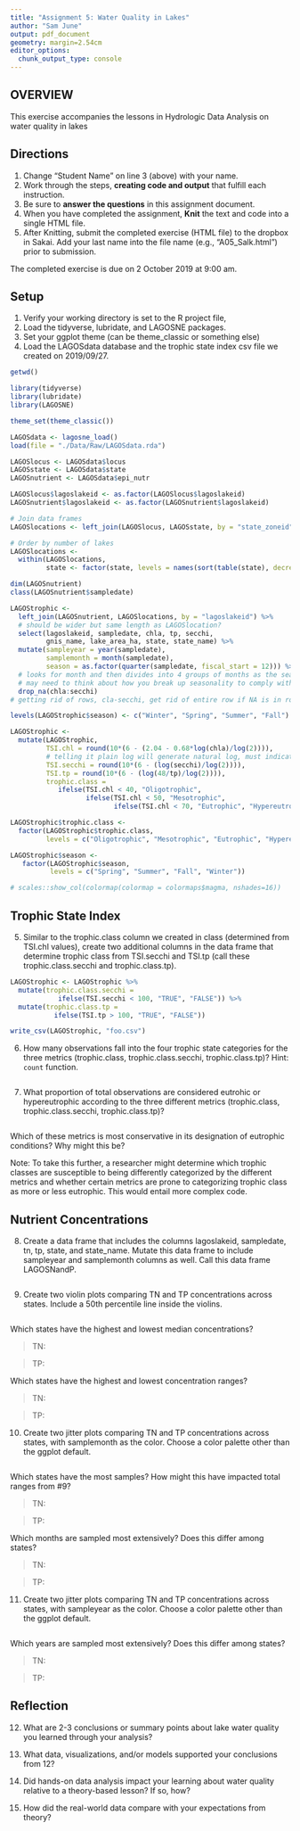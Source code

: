 ```yaml
---
title: "Assignment 5: Water Quality in Lakes"
author: "Sam June"
output: pdf_document
geometry: margin=2.54cm
editor_options: 
  chunk_output_type: console
---
```


## OVERVIEW

This exercise accompanies the lessons in Hydrologic Data Analysis on water quality in lakes

## Directions
1. Change "Student Name" on line 3 (above) with your name.
3. Work through the steps, **creating code and output** that fulfill each instruction.
4. Be sure to **answer the questions** in this assignment document.
6. When you have completed the assignment, **Knit** the text and code into a single HTML file.
8. After Knitting, submit the completed exercise (HTML file) to the dropbox in Sakai. Add your last name into the file name (e.g., "A05_Salk.html") prior to submission.

The completed exercise is due on 2 October 2019 at 9:00 am.

## Setup

1. Verify your working directory is set to the R project file, 
2. Load the tidyverse, lubridate, and LAGOSNE packages. 
3. Set your ggplot theme (can be theme_classic or something else)
4. Load the LAGOSdata database and the trophic state index csv file we created on 2019/09/27.

```r
getwd()

library(tidyverse)
library(lubridate)
library(LAGOSNE)

theme_set(theme_classic())

LAGOSdata <- lagosne_load()
load(file = "./Data/Raw/LAGOSdata.rda")

LAGOSlocus <- LAGOSdata$locus
LAGOSstate <- LAGOSdata$state
LAGOSnutrient <- LAGOSdata$epi_nutr

LAGOSlocus$lagoslakeid <- as.factor(LAGOSlocus$lagoslakeid)
LAGOSnutrient$lagoslakeid <- as.factor(LAGOSnutrient$lagoslakeid)

# Join data frames
LAGOSlocations <- left_join(LAGOSlocus, LAGOSstate, by = "state_zoneid")

# Order by number of lakes
LAGOSlocations <- 
  within(LAGOSlocations, 
         state <- factor(state, levels = names(sort(table(state), decreasing=TRUE))))

dim(LAGOSnutrient)
class(LAGOSnutrient$sampledate)

LAGOStrophic <- 
  left_join(LAGOSnutrient, LAGOSlocations, by = "lagoslakeid") %>%
  # should be wider but same length as LAGOSlocation?
  select(lagoslakeid, sampledate, chla, tp, secchi, 
         gnis_name, lake_area_ha, state, state_name) %>%
  mutate(sampleyear = year(sampledate), 
         samplemonth = month(sampledate), 
         season = as.factor(quarter(sampledate, fiscal_start = 12))) %>%
  # looks for month and then divides into 4 groups of months as the seasons
  # may need to think about how you break up seasonality to comply with local system
  drop_na(chla:secchi)
# getting rid of rows, cla-secchi, get rid of entire row if NA is in row

levels(LAGOStrophic$season) <- c("Winter", "Spring", "Summer", "Fall")

LAGOStrophic <- 
  mutate(LAGOStrophic, 
         TSI.chl = round(10*(6 - (2.04 - 0.68*log(chla)/log(2)))),
         # telling it plain log will generate natural log, must indicate log 10
         TSI.secchi = round(10*(6 - (log(secchi)/log(2)))), 
         TSI.tp = round(10*(6 - (log(48/tp)/log(2)))), 
         trophic.class = 
            ifelse(TSI.chl < 40, "Oligotrophic", 
                   ifelse(TSI.chl < 50, "Mesotrophic",
                          ifelse(TSI.chl < 70, "Eutrophic", "Hypereutrophic"))))

LAGOStrophic$trophic.class <- 
  factor(LAGOStrophic$trophic.class,
         levels = c("Oligotrophic", "Mesotrophic", "Eutrophic", "Hypereutrophic"))

LAGOStrophic$season <- 
   factor(LAGOStrophic$season,
          levels = c("Spring", "Summer", "Fall", "Winter"))

# scales::show_col(colormap(colormap = colormaps$magma, nshades=16))
```

## Trophic State Index

5. Similar to the trophic.class column we created in class (determined from TSI.chl values), create two additional columns in the data frame that determine trophic class from TSI.secchi and TSI.tp (call these trophic.class.secchi and trophic.class.tp). 



```r
LAGOStrophic <- LAGOStrophic %>% 
  mutate(trophic.class.secchi = 
            ifelse(TSI.secchi < 100, "TRUE", "FALSE")) %>% 
  mutate(trophic.class.tp =
           ifelse(TSI.tp > 100, "TRUE", "FALSE"))

write_csv(LAGOStrophic, "foo.csv")
```


6. How many observations fall into the four trophic state categories for the three metrics (trophic.class, trophic.class.secchi, trophic.class.tp)? Hint: `count` function.

```r

```

7. What proportion of total observations are considered eutrohic or hypereutrophic according to the three different metrics (trophic.class, trophic.class.secchi, trophic.class.tp)?

```r

```

Which of these metrics is most conservative in its designation of eutrophic conditions? Why might this be?

> 

Note: To take this further, a researcher might determine which trophic classes are susceptible to being differently categorized by the different metrics and whether certain metrics are prone to categorizing trophic class as more or less eutrophic. This would entail more complex code.

## Nutrient Concentrations

8. Create a data frame that includes the columns lagoslakeid, sampledate, tn, tp, state, and state_name. Mutate this data frame to include sampleyear and samplemonth columns as well. Call this data frame LAGOSNandP. 

```r

```

9. Create two violin plots comparing TN and TP concentrations across states. Include a 50th percentile line inside the violins.
```r

```

Which states have the highest and lowest median concentrations?

> TN:

> TP:

Which states have the highest and lowest concentration ranges?

> TN: 

> TP: 

10. Create two jitter plots comparing TN and TP concentrations across states, with samplemonth as the color. Choose a color palette other than the ggplot default.

```r

```

Which states have the most samples? How might this have impacted total ranges from #9?

> TN:

> TP: 

Which months are sampled most extensively? Does this differ among states?

> TN:

> TP: 

11. Create two jitter plots comparing TN and TP concentrations across states, with sampleyear as the color. Choose a color palette other than the ggplot default.

```r

```


Which years are sampled most extensively? Does this differ among states?

> TN:

> TP: 

## Reflection
12. What are 2-3 conclusions or summary points about lake water quality you learned through your analysis?

>

13. What data, visualizations, and/or models supported your conclusions from 12?

> 

14. Did hands-on data analysis impact your learning about water quality relative to a theory-based lesson? If so, how?

>

15.	How did the real-world data compare with your expectations from theory?

>

